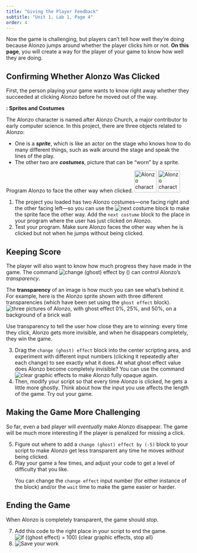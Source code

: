 ```yaml
---
title: "Giving the Player Feedback"
subtitle: "Unit 1, Lab 1, Page 4"
order: 4
---
```


```{=html}
<script type="text/javascript" src="/utilities/gifffer.min.js"></script>
```
```{=html}
<script type="text/javascript">window.onload = function() {Gifffer();}</script>
```
<link rel="stylesheet" type="text/css" href="/css/bjc-gifffer.css">

::: learn
Now the game is challenging, but players can't tell how well they're doing because Alonzo jumps around whether the player clicks him or not. <strong>On this page</strong>, you will create a way for the player of your game to know how well they are doing.
:::

<h2>Confirming Whether Alonzo Was Clicked</h2>

<p>First, the person playing your game wants to know right away whether they succeeded at clicking Alonzo before he moved out of the way.</p>

::: vocabFullWidth
<strong>: Sprites and Costumes</strong>

<p>

The Alonzo character is named after Alonzo Church, a major contributor to early computer science. In this project, there are three objects related to Alonzo:

<ul>

<li>One is a <em><strong>sprite</strong></em>, which is like an actor on the stage who knows how to do many different things, such as walk around the stage and speak the lines of the play.</li>

<li>The other two are <em><strong>costumes</strong></em>, picture that can be "worn" by a sprite.</li>

</ul>

</p>
:::

::: forYouToDo
Program Alonzo to face the other way when clicked. <img src="/img/1-introduction/alonzo.png" title="Alonzo character" alt="Alonzo character" height="60"/> <img src="/img/1-introduction/alonzo-flipped-other-way.png" title="Alonzo character flipped to face the other way" alt="Alonzo character flipped to face the other way" height="60"/> <!--<a class="index-term anchor" id="next costume</code>">&nbsp;</a>-->

<ol>

<li>The project you loaded has two Alonzo costumes---one facing right and the other facing left---so you can use the <img src="/img/blocks/next-costume.png" alt="next costume"/> block to make the sprite face the other way. Add the <code>next costume</code> block to the place in your program where the user has just clicked on Alonzo.</li>

<li>Test your program. Make sure Alonzo faces the other way when he is clicked but not when he jumps without being clicked.</li>

</ol>
:::

<h2>Keeping Score</h2>

<!--<a class="index-term anchor" id="change effect</code>">&nbsp;</a>-->

<p>The player will also want to know how much progress they have made in the game. The command <img src="/img/1-introduction/ghosteffect.png" title="change (ghost) effect by ()" alt="change (ghost) effect by ()"/> can control Alonzo's <em>transparency</em>.</p>

::: vocabFullWidth
<p>The <strong>transparency</strong> of an image is how much you can see what's behind it. For example, here is the Alonzo sprite shown with three different transparencies (which have been set using the <code>ghost effect</code> block).<br /> <img src="/img/1-introduction/transparency2.png" title="three pictures of Alonzo, with ghost effect 0%, 25%, and 50%, on a background of a brick wall" alt="three pictures of Alonzo, with ghost effect 0%, 25%, and 50%, on a background of a brick wall" class="indent"/></p>
:::

::: forYouToDo
<p>Use transparency to tell the user how close they are to winning: every time they click, Alonzo gets more invisible, and when he disappears completely, they win the game.</p>

<!--<a class="index-term anchor" id="clear graphics effects</code>">&nbsp;</a>-->

<ol start="3">

<li>Drag the <code>change (ghost) effect</code> block into the center scripting area, and experiment with different input numbers (clicking it repeatedly after each change) to see exactly what it does. At what ghost effect value does Alonzo become completely invisible? You can use the command <img src="/img/1-introduction/clear-graphic-effects.png" alt="clear graphic effects"/> to make Alonzo fully opaque again.</li>

<li>Then, modify your script so that every time Alonzo is clicked, he gets a little more ghostly. Think about how the input you use affects the length of the game. Try out your game.</li>

</ol>
:::

<h2>Making the Game More Challenging</h2>

<p>So far, even a bad player will <em>eventually</em> make Alonzo disappear. The game will be much more interesting if the player is penalized for missing a click.</p>

::: forYouToDo
<ol start="5">

<li>Figure out where to add a <code>change (ghost) effect by (-5)</code> block to your script to make Alonzo get less transparent any time he moves <em>without</em> being clicked.</li>

<li>Play your game a few times, and adjust your code to get a level of difficulty that you like.</li>

::: endnote
You can change the <code>change effect</code> input number (for either instance of the block) and/or the <code>wait</code> time to make the game easier or harder.
:::

</ol>
:::

<h2>Ending the Game</h2>

::: forYouToDo
<p>When Alonzo is completely transparent, the game should <em>stop.</em></p>

<ol start="7">

<li>Add this code to the right place in your script to end the game.<br /> <img src="/img/1-introduction/if-done-stop.png" title="if ((ghost effect) = 100) {clear graphic effects, stop all}" alt="if ((ghost effect) = 100) {clear graphic effects, stop all}" class="indent"/></li>

<li><img src="/img/icons/save-now.png" title="Save your work" alt="Save your work" class="inline"/></li>

</ol>
:::

</body>

</html>
